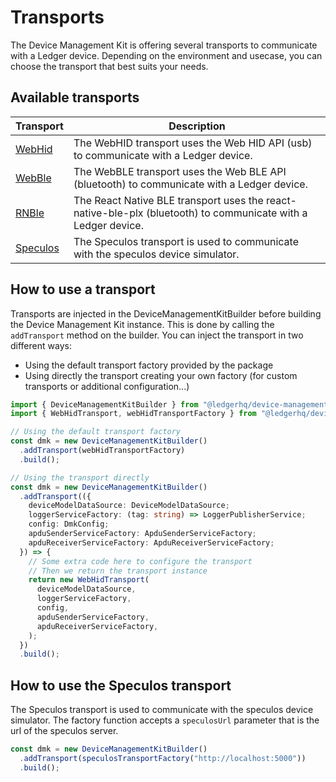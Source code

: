# Transports

The Device Management Kit is offering several transports to communicate with a Ledger device.
Depending on the environment and usecase, you can choose the transport that best suits your needs.

## Available transports

| Transport                                                                              | Description                                                                                                   |
| -------------------------------------------------------------------------------------- | ------------------------------------------------------------------------------------------------------------- |
| [WebHid](https://www.npmjs.com/package/@ledgerhq/device-transport-kit-web-hid)         | The WebHID transport uses the Web HID API (usb) to communicate with a Ledger device.                          |
| [WebBle](https://www.npmjs.com/package/@ledgerhq/device-transport-kit-web-ble)         | The WebBLE transport uses the Web BLE API (bluetooth) to communicate with a Ledger device.                    |
| [RNBle](https://www.npmjs.com/package/@ledgerhq/device-transport-kit-react-native-ble) | The React Native BLE transport uses the react-native-ble-plx (bluetooth) to communicate with a Ledger device. |
| [Speculos](https://www.npmjs.com/package/@ledgerhq/device-transport-kit-speculos)      | The Speculos transport is used to communicate with the speculos device simulator.                             |

## How to use a transport

Transports are injected in the DeviceManagementKitBuilder before building the Device Management Kit instance.
This is done by calling the `addTransport` method on the builder.
You can inject the transport in two different ways:

- Using the default transport factory provided by the package
- Using directly the transport creating your own factory (for custom transports or additional configuration...)

```typescript
import { DeviceManagementKitBuilder } from "@ledgerhq/device-management-kit";
import { WebHidTransport, webHidTransportFactory } from "@ledgerhq/device-transport-kit-web-hid";

// Using the default transport factory
const dmk = new DeviceManagementKitBuilder()
  .addTransport(webHidTransportFactory)
  .build();

// Using the transport directly
const dmk = new DeviceManagementKitBuilder()
  .addTransport(({
    deviceModelDataSource: DeviceModelDataSource;
    loggerServiceFactory: (tag: string) => LoggerPublisherService;
    config: DmkConfig;
    apduSenderServiceFactory: ApduSenderServiceFactory;
    apduReceiverServiceFactory: ApduReceiverServiceFactory;
  }) => {
    // Some extra code here to configure the transport
    // Then we return the transport instance
    return new WebHidTransport(
      deviceModelDataSource,
      loggerServiceFactory,
      config,
      apduSenderServiceFactory,
      apduReceiverServiceFactory,
    );
  })
  .build();
```

## How to use the Speculos transport

The Speculos transport is used to communicate with the speculos device simulator.
The factory function accepts a `speculosUrl` parameter that is the url of the speculos server.

```typescript
const dmk = new DeviceManagementKitBuilder()
  .addTransport(speculosTransportFactory("http://localhost:5000"))
  .build();
```
